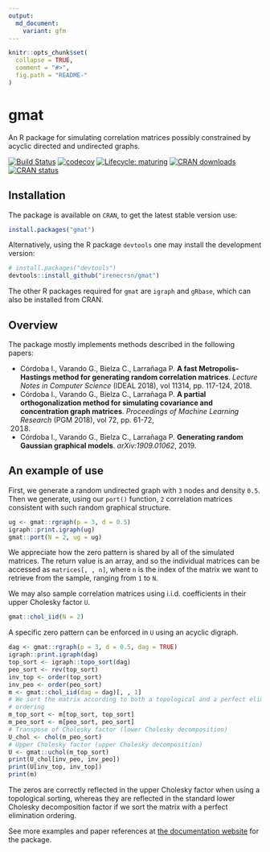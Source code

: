 ```yaml
---
output:
  md_document:
    variant: gfm 
---
```


<!-- README.md is generated from README.Rmd. Please edit that file -->

```r
knitr::opts_chunk$set(
  collapse = TRUE,
  comment = "#>",
  fig.path = "README-"
)
```

# gmat
An R package for simulating correlation matrices possibly constrained by acyclic
directed and undirected graphs.

[![Build Status](https://travis-ci.com/irenecrsn/gmat.svg?branch=master)](https://travis-ci.com/irenecrsn/gmat)
[![codecov](https://codecov.io/gh/irenecrsn/gmat/branch/dev/graph/badge.svg)](https://codecov.io/gh/irenecrsn/gmat)
[![Lifecycle: maturing](https://img.shields.io/badge/lifecycle-maturing-blue.svg)](https://www.tidyverse.org/lifecycle/#maturing)
[![CRAN downloads](http://cranlogs.r-pkg.org/badges/grand-total/gmat)](https://CRAN.R-project.org/package=gmat)
[![CRAN status](http://www.r-pkg.org/badges/version/gmat)](https://CRAN.R-project.org/package=gmat)

## Installation

The package is available on `CRAN`, to get the latest stable version use:
```r
install.packages("gmat")
```

Alternatively, using the R package `devtools` one may install the development version:
```r
# install.packages("devtools")
devtools::install_github("irenecrsn/gmat")
```

The other R packages required for `gmat` are `igraph` and `gRbase`, which can
also be installed from CRAN.

## Overview

The package mostly implements methods described in the following papers:

* Córdoba I., Varando G., Bielza C., Larrañaga P. __A fast Metropolis-Hastings
  method for generating random correlation matrices__. _Lecture Notes in Computer
  Science_ (IDEAL 2018), vol 11314, pp. 117-124, 2018.
* Córdoba I., Varando G., Bielza C., Larrañaga P. __A partial orthogonalization
  method for simulating covariance and concentration graph matrices__.
  _Proceedings of Machine Learning Research_ (PGM 2018), vol 72, pp. 61-72,
  2018.
* Córdoba I., Varando G., Bielza C., Larrañaga P. __Generating random Gaussian
  graphical models__. _arXiv:1909.01062_, 2019.

## An example of use 

First, we generate a random undirected graph with `3` nodes and density `0.5`.
Then we generate, using our `port()` function, `2` correlation matrices
consistent with such random graphical structure.

```r
ug <- gmat::rgraph(p = 3, d = 0.5)
igraph::print.igraph(ug)
gmat::port(N = 2, ug = ug)
```

We appreciate how the zero pattern is shared by all of the simulated matrices.
The return value is an array, and so the individual matrices can be accessed as
`matrices[, , n]`, where `n` is the index of the matrix we want to retrieve from
the sample, ranging from `1` to `N`.

We may also sample correlation matrices using i.i.d.  coefficients in their
upper Cholesky factor `U`.
```r
gmat::chol_iid(N = 2)
```
A specific zero pattern can be enforced in `U` using an acyclic digraph.
```r
dag <- gmat::rgraph(p = 3, d = 0.5, dag = TRUE)
igraph::print.igraph(dag)
top_sort <- igraph::topo_sort(dag)
peo_sort <- rev(top_sort)
inv_top <- order(top_sort)
inv_peo <- order(peo_sort)
m <- gmat::chol_iid(dag = dag)[, , 1]
# We sort the matrix according to both a topological and a perfect elimination
# ordering
m_top_sort <- m[top_sort, top_sort]
m_peo_sort <- m[peo_sort, peo_sort]
# Transpose of Cholesky factor (lower Cholesky decomposition)
U_chol <- chol(m_peo_sort) 
# Upper Cholesky factor (upper Cholesky decomposition)
U <- gmat::uchol(m_top_sort)
print(U_chol[inv_peo, inv_peo])
print(U[inv_top, inv_top])
print(m)
```
The zeros are correctly reflected in the upper Cholesky factor when using a
topological sorting, whereas they are reflected in the standard lower Cholesky
decomposition factor if we sort the matrix with a perfect elimination ordering.

See more examples and paper references at [the documentation
website](https://irenecrsn.github.io/gmat/) for the package.

